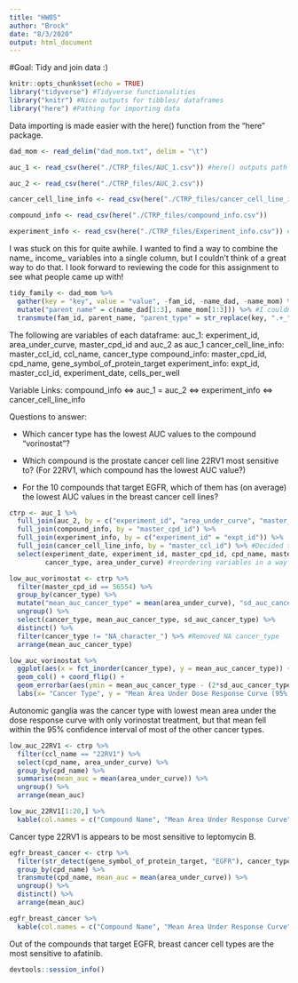 ```yaml
---
title: "HW05"
author: "Brock"
date: "8/3/2020"
output: html_document
---
```

#Goal: Tidy and join data :)

```r
knitr::opts_chunk$set(echo = TRUE)
library("tidyverse") #Tidyverse functionalities
library("knitr") #Nice outputs for tibbles/ dataframes
library("here") #Pathing for importing data

```

Data importing is made easier with the here() function from the "here" package.

```r
dad_mom <- read_delim("dad_mom.txt", delim = "\t")

auc_1 <- read_csv(here("./CTRP_files/AUC_1.csv")) #here() outputs path of current project directory; improved readability vs "C:/BLAH/BLAH/BLAH/BLAH/etc"

auc_2 <- read_csv(here("./CTRP_files/AUC_2.csv"))

cancer_cell_line_info <- read_csv(here("./CTRP_files/cancer_cell_line_info.csv"))

compound_info <- read_csv(here("./CTRP_files/compound_info.csv"))

experiment_info <- read_csv(here("./CTRP_files/Experiment_info.csv")) #here() is MVP
```

I was stuck on this for quite awhile. I wanted to find a way to combine the name_ income_ variables into a single column, but I couldn't think of a great way to do that. I look forward to reviewing the code for this assignment to see what people came up with!

```r
tidy_family <- dad_mom %>%
  gather(key = "key", value = "value", -fam_id, -name_dad, -name_mom) %>% #Gathers income and names of parents, keeps fam_id separate
  mutate("parent_name" = c(name_dad[1:3], name_mom[1:3])) %>% #I couldn't think of a better way to do this
  transmute(fam_id, parent_name, "parent_type" = str_replace(key, ".+_", ""), "income" = value)
```

The following are variables of each dataframe:
auc_1: experiment_id, area_under_curve, master_cpd_id and 
auc_2 as auc_1
cancer_cell_line_info: master_ccl_id, ccl_name, cancer_type
compound_info: master_cpd_id, cpd_name, gene_symbol_of_protein_target
experiment_info: expt_id, master_ccl_id, experiment_date, cells_per_well

Variable Links:
compound_info <=> auc_1 = auc_2 <=> experiment_info <=> cancer_cell_line_info

Questions to answer:

* Which cancer type has the lowest AUC values to the compound "vorinostat"?

* Which compound is the prostate cancer cell line 22RV1 most sensitive to? (For 22RV1, which compound has the lowest AUC value?)

* For the 10 compounds that target EGFR, which of them has (on average) the lowest AUC values in the breast cancer cell lines?
```r
ctrp <- auc_1 %>%
  full_join(auc_2, by = c("experiment_id", "area_under_curve", "master_cpd_id")) %>%
  full_join(compound_info, by = "master_cpd_id") %>%
  full_join(experiment_info, by = c("experiment_id" = "expt_id")) %>%
  full_join(cancer_cell_line_info, by = "master_ccl_id") %>% #Decided to full_join at each step for maximum amount of data
  select(experiment_date, experiment_id, master_cpd_id, cpd_name, master_ccl_id, gene_symbol_of_protein_target, ccl_name, 
         cancer_type, area_under_curve) #reordering variables in a way that makes sense to me, dropped cells_per_well (equal to 500 in all cases)

```

```r
low_auc_vorinostat <- ctrp %>%
  filter(master_cpd_id == 56554) %>%
  group_by(cancer_type) %>%
  mutate("mean_auc_cancer_type" = mean(area_under_curve), "sd_auc_cancer_type" = sd(area_under_curve)) %>% #I this I could do this with summarise
  ungroup() %>%
  select(cancer_type, mean_auc_cancer_type, sd_auc_cancer_type) %>%
  distinct() %>%
  filter(cancer_type != "NA_character_") %>% #Removed NA cancer_type
  arrange(mean_auc_cancer_type)

low_auc_vorinostat %>% 
  ggplot(aes(x = fct_inorder(cancer_type), y = mean_auc_cancer_type)) +
  geom_col() + coord_flip() +
  geom_errorbar(aes(ymin = mean_auc_cancer_type - (2*sd_auc_cancer_type), ymax = mean_auc_cancer_type + (2*sd_auc_cancer_type))) +
  labs(x= "Cancer Type", y = "Mean Area Under Dose Response Curve (95% CI)", title= "Cancer Type Responses to Vorinostat")
```
Autonomic ganglia was the cancer type with lowest mean area under the dose response curve with only vorinostat treatment, but that mean fell within the 95% confidence interval of most of the other cancer types.
```r
low_auc_22RV1 <- ctrp %>%
  filter(ccl_name == "22RV1") %>%
  select(cpd_name, area_under_curve) %>%
  group_by(cpd_name) %>%
  summarise(mean_auc = mean(area_under_curve)) %>%
  ungroup() %>% 
  arrange(mean_auc)

low_auc_22RV1[1:20,] %>%
  kable(col.names = c("Compound Name", "Mean Area Under Response Curve"), caption = "Compounds with the greatest effect on 22RV1")
```
Cancer type 22RV1 is appears to be most sensitive to leptomycin B.

```r
egfr_breast_cancer <- ctrp %>%
  filter(str_detect(gene_symbol_of_protein_target, "EGFR"), cancer_type %in% "breast") %>%
  group_by(cpd_name) %>%
  transmute(cpd_name, mean_auc = mean(area_under_curve)) %>%
  ungroup() %>%
  distinct() %>%
  arrange(mean_auc)

egfr_breast_cancer %>%
  kable(col.names = c("Compound Name", "Mean Area Under Response Curve"), caption = "Response of Breast Cancers to Compound that Targets EGFR")

```
Out of the compounds that target EGFR, breast cancer cell types are the most sensitive to afatinib.

```r
devtools::session_info()
```